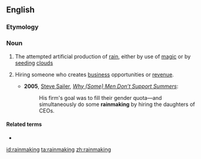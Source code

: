 ==English==
{{wikipedia}}

===Etymology===
{{compound|en|rain|making}}

===Noun===
{{en-noun|-}}

# The attempted artificial production of [[rain]], either by use of [[magic]] or by [[seeding]] [[cloud]]s
# {{lb|en|US|informal}} Hiring someone who creates [[business]] opportunities or [[revenue]].
#* '''2005''', [[w:Steve Sailer|Steve Sailer]], ''[http://www.vdare.com/sailer/050306_summers.htm Why (Some) Men Don’t Support Summers]'':
#*: His firm's goal was to fill their gender quota—and simultaneously do some '''rainmaking''' by hiring the daughters of CEOs.

====Related terms====
* {{l|en|rainmaker}}

[[id:rainmaking]]
[[ta:rainmaking]]
[[zh:rainmaking]]